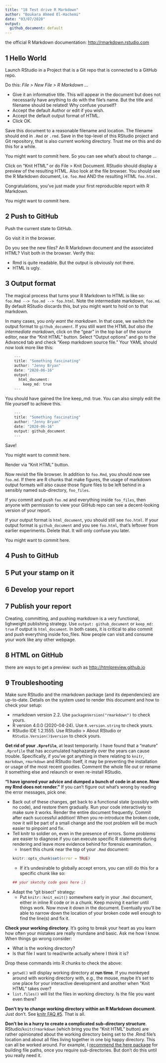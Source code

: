 ```yaml
---
title: "18 Test drive R Markdown"
author: "Boukara Ahmed El-Hachemi"
date: "03/07/2020"
output: 
  github_document: default
---
```


the official R Markdown documentation: [http://rmarkdown.rstudio.com](http://rmarkdown.rstudio.com/)  

## 1 Hello World

Launch RStudio in a Project that is a Git repo that is connected to a GitHub repo.  

Do this: *File > New File > R Markdown …*

* Give it an informative title. This will appear in the document but does not necessarily have anything to do with the file’s name. But the title and filename should be related! Why confuse yourself?   
* Accept the default Author or edit if you wish.  
* Accept the default output format of HTML.   
* Click OK.  

Save this document to a reasonable filename and location. The filename should end in `.Rmd` or `.rmd`. Save in the top-level of this RStudio project and Git repository, that is also current working directory. Trust me on this and do this for a while.

You might want to commit here. So you can see what’s about to change …

Click on “Knit HTML” or do File > Knit Document. RStudio should display a preview of the resulting HTML. Also look at the file browser. You should see the R Markdown document, i.e. `foo.Rmd` AND the resulting HTML `foo.html`.

Congratulations, you’ve just made your first reproducible report with R Markdown.

You might want to commit here.   

## 2 Push to GitHub

Push the current state to GitHub.   

Go visit it in the browser.   

Do you see the new files? An R Markdown document and the associated HTML? Visit both in the browser. Verify this:   

* Rmd is quite readable. But the output is obviously not there.  
* HTML is ugly.  

## 3 Output format

The magical process that turns your R Markdown to HTML is like so: `foo.Rmd --> foo.md --> foo.html`. Note the intermediate markdown, `foo.md`. By default RStudio discards this, but you might want to hold on to that markdown.    

In many cases, you *only want the markdown*. In that case, we switch the output format to `github_document`.  If you still want the HTML *but also the intermediate markdown*, click on the “gear” in the top bar of the source editor, near the “Knit HTML” button. Select “Output options” and go to the Advanced tab and check “Keep markdown source file.” Your YAML should now look more like this:  

```r
    ---
    title: "Something fascinating"
    author: "Jenny Bryan"
    date: "2020-06-16"
    output:
      html_document:
        keep_md: true
    ---
```

You should have gained the line keep_md: true. You can also simply edit the file yourself to achieve this.   

```r
    ---
    title: "Something fascinating"
    author: "Jenny Bryan"
    date: "2020-06-16"
    output: github_document
    ---
```

Save!    

You might want to commit here.    

Render via “Knit HTML” button.   

Now revisit the file browser. In addition to `foo.Rmd`, you should now see `foo.md`. If there are R chunks that make figures, the usage of markdown output formats will also cause those figure files to be left behind in a sensibly named sub-directory, `foo_files`.    

If you commit and push `foo.md` and everything inside `foo_files`, then anyone with permission to view your GitHub repo can see a decent-looking version of your report.   

If your output format is `html_document`, you should still see `foo.html`. If your output format is `github_document` and you see `foo.html`, that’s leftover from earlier experiments. Delete that. It will only confuse you later.    

You might want to commit here.   

## 4 Push to GitHub

## 5 Put your stamp on it

## 6 Develop your report

## 7 Publish your report

Creating, committing, and pushing markdown is a very functional, lighweight publishing strategy. Use `output: github_document` or `keep_md: true` if output is `html_document`. In both cases, it is critical to also commit and push everything inside foo_files. Now people can visit and consume your work like any other webpage.    

## 8 HTML on GitHub

there are ways to get a preview: such as [http://htmlpreview.github.io](http://htmlpreview.github.io/)   

## 9 Troubleshooting

Make sure RStudio and the rmarkdown package (and its dependencies) are up-to-date. Details on the system used to render this document and how to check your setup:    

* rmarkdown version 2.2. Use `packageVersion("rmarkdown")` to check yours.  
* R version 4.0.0 (2020-04-24). Use `R.version.string` to check yours.  
* RStudio IDE 1.2.1555. Use RStudio > About RStudio or `RStudio.Version()$version` to check yours.  

**Get rid of your `.Rprofile`**, at least temporarily. I have found that a “mature” `.Rprofile` that has accumulated haphazardly over the years can cause trouble. Specifically, if you’ve got anything in there relating to `knitr`, `markdown`, `rmarkdown` and RStudio itself, it may be preventing the installation or usage of the most recent goodies. Comment the whole file out or rename it something else and relaunch or even re-install RStudio.  

**“I have ignored your advice and dumped a bunch of code in at once. Now my Rmd does not render.”** If you can’t figure out what’s wrong by reading the error messages, pick one:   

* Back out of these changes, get back to a functional state (possibly with no code), and restore them gradually. Run your code interactively to make sure it works. Render the entire document frequently. Commit after each successful addition! When you re-introduce the broken code, now it will be part of a small change and the root problem will be much easier to pinpoint and fix.    
* Tell knitr to soldier on, even in the presence of errors. Some problems are easier to diagnose if you can execute specific R statements during rendering and leave more evidence behind for forensic examination.    
  * Insert this chunk near the top of your `.Rmd` document:   
```r
knitr::opts_chunk$set(error = TRUE)
```

  * If it’s undesirable to globally accept errors, you can still do this for a specific chunk like so:
```r
## your sketchy code goes here ;)
```

* Adapt the “git bisect” strategy:
  * Put `knitr::knit_exit()` somewhere early in your `.Rmd` document, either in inline R code or in a chunk. Keep moving it earlier until things work. Now move it down in the document. Eventually you’ll be able to narrow down the location of your broken code well enough to find the line(s) and fix it.

**Check your working directory**. It’s going to break your heart as you learn how often your mistakes are really mundane and basic. Ask me how I know. When things go wrong consider:  

  * What is the working directory?
  * Is that file I want to read/write actually where I think it is?  
  
Drop these commands into R chunks to check the above:  

  * `getwd()` will display working directory at **run time**. If you monkeyed around with working directory with, e.g., the mouse, maybe it’s set to one place for your interactive development and another when “Knit HTML” takes over?
  * `list.files()` will list the files in working directory. Is the file you want even there?    
  
**Don’t try to change working directory within an R Markdown document**. Just don’t. See [knitr FAQ #5](https://yihui.name/knitr/faq/). That is all.  

**Don’t be in a hurry to create a complicated sub-directory structure**. RStudio/`knitr`/`rmarkdown` (which bring you the “Knit HTML” button) are rather opinionated about the working directory being set to the .Rmd file’s location and about all files living together in one big happy directory. This can all be worked around. For example, I [recommend the here package](https://github.com/jennybc/here_here#readme) for building file paths, once you require sub-directories. But don’t do this until you really need it.




